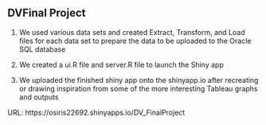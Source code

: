 ## DVFinal Project

1) We used various data sets and created Extract, Transform, and Load files for each data set to prepare the data to be uploaded to the Oracle SQL database

3) We created a ui.R file and server.R file to launch the Shiny app

4) We uploaded the finished shiny app onto the shinyapp.io after recreating or drawing inspiration from some of the more interesting Tableau graphs and outputs

URL: https://osiris22692.shinyapps.io/DV_FinalProject